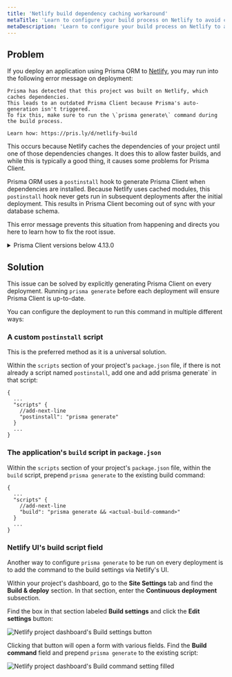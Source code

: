 ```yaml
---
title: 'Netlify build dependency caching workaround'
metaTitle: 'Learn to configure your build process on Netlify to avoid caching-related problems'
metaDescription: 'Learn to configure your build process on Netlify to avoid caching-related problems'
---
```


## Problem

If you deploy an application using Prisma ORM to [Netlify](https://netlify.com/), you may run into the following error message on deployment:

```
Prisma has detected that this project was built on Netlify, which caches dependencies.
This leads to an outdated Prisma Client because Prisma's auto-generation isn't triggered.
To fix this, make sure to run the \`prisma generate\` command during the build process.

Learn how: https://pris.ly/d/netlify-build
```

This occurs because Netlify caches the dependencies of your project until one of those dependencies changes. It does this to allow faster builds, and while this is typically a good thing, it causes some problems for Prisma Client.

Prisma ORM uses a `postinstall` hook to generate Prisma Client when dependencies are installed. Because Netlify uses cached modules, this `postinstall` hook never gets run in subsequent deployments after the initial deployment. This results in Prisma Client becoming out of sync with your database schema.

This error message prevents this situation from happening and directs you here to learn how to fix the root issue.

<details>

<summary>Prisma Client versions below 4.13.0</summary>

On Prisma Client versions lower than 4.13.0, you may encounter error messages that look like the following:

```
// 1: When adding a field:
Unknown arg `name` in data.name for type UserCreateInput. Did you mean `nick`?

// 2: When removing a field:
Invalid `prisma.user.create()` invocation: The column `User.name` does not exist in the current database.

// 3: When a model was removed/renamed
Invalid `prisma.user.deleteMany()` invocation: The table `public.User` does not exist in the current database.

// 4: When a model was added
Cannot read properties of undefined (reading 'create')
```

The solutions described in this guide are meant to solve these problems.

</details>

## Solution

This issue can be solved by explicitly generating Prisma Client on every deployment. Running `prisma generate` before each deployment will ensure Prisma Client is up-to-date.

You can configure the deployment to run this command in multiple different ways:

### A custom `postinstall` script

<Admonition type="info">

This is the preferred method as it is a universal solution.

</Admonition>

Within the `scripts` section of your project's `package.json` file, if there is not already a script named `postinstall`, add one and add prisma generate` in that script:

```json5 highlight=4;add
{
  ...
  "scripts" {
    //add-next-line
    "postinstall": "prisma generate"
  }
  ...
}
```

### The application's `build` script in `package.json`

Within the `scripts` section of your project's `package.json` file, within the `build` script, prepend `prisma generate` to the existing build command:

```json5 highlight=4;add
{
  ...
  "scripts" {
    //add-next-line
    "build": "prisma generate && <actual-build-command>"
  }
  ...
}
```

### Netlify UI's build script field

Another way to configure `prisma generate` to be run on every deployment is to add the command to the build settings via Netlify's UI.

Within your project's dashboard, go to the **Site Settings** tab and find the **Build & deploy** section. In that section, enter the **Continuous deployment** subsection.

Find the box in that section labeled **Build settings** and click the **Edit settings** button:

![Netlify project dashboard's Build settings button](./netlify-edit-settings.png)

Clicking that button will open a form with various fields. Find the **Build command** field and prepend `prisma generate` to the existing script:

![Netlify project dashboard's Build command setting filled](./netlify-build-command-filled.png)
